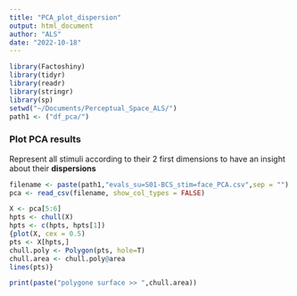 ```yaml
---
title: "PCA_plot_dispersion"
output: html_document
author: "ALS"
date: "2022-10-18"
---
```


```r
library(Factoshiny)
library(tidyr)
library(readr)
library(stringr)
library(sp)
setwd("~/Documents/Perceptual_Space_ALS/")
path1 <- ("df_pca/")
```

### Plot PCA results 
Represent all stimuli according to their 2 first dimensions to have an insight about their **dispersions**

```r
filename <- paste(path1,"evals_su=S01-BCS_stim=face_PCA.csv",sep = "")
pca <- read_csv(filename, show_col_types = FALSE)

X <- pca[5:6]
hpts <- chull(X)
hpts <- c(hpts, hpts[1])
{plot(X, cex = 0.5)
pts <- X[hpts,]
chull.poly <- Polygon(pts, hole=T)
chull.area <- chull.poly@area
lines(pts)}
```

```r
print(paste("polygone surface >> ",chull.area))
```
